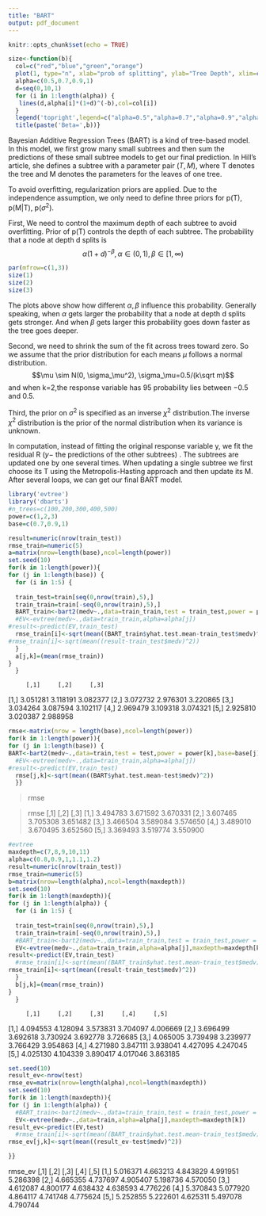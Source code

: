 ```yaml
---
title: "BART"
output: pdf_document
---
```


```r
knitr::opts_chunk$set(echo = TRUE)
```

```r
size<-function(b){
  col=c("red","blue","green","orange")
  plot(1, type="n", xlab="prob of splitting", ylab="Tree Depth", xlim=c(0, 10), ylim=c(0, 1))
  alpha=c(0.5,0.7,0.9,1)
  d=seq(0,10,1)
  for (i in 1:length(alpha)) {
   lines(d,alpha[i]*(1+d)^(-b),col=col[i]) 
  }
  legend('topright',legend=c("alpha=0.5","alpha=0.7","alpha=0.9","alpha=1"),col=col,lty=1,lwd=2,cex=0.6,bty='n')
  title(paste('Beta=',b))}

```
Bayesian Additive Regression Trees (BART) is a kind of tree-based model. In this model, we first grow many small subtrees and then sum the predictions of these small subtree models to get our final prediction. In Hill's article, she defines a subtree with a parameter pair $(T, M)$, where T denotes the tree and M denotes the parameters for the leaves of one tree.
  
To avoid overfitting, regularization priors are applied. Due to the independence assumption, we only need to define three priors for p(T), p(M$|$T), p($\sigma^2$).

  First, We need to control the maximum depth of each subtree to avoid overfitting. Prior of p(T) controls the depth of each subtree. The probability that a node at depth d splits is $$\alpha(1+d)^{-\beta},\alpha \in (0,1), \beta \in [1,\infty)$$
```r
par(mfrow=c(1,3))
size(1)
size(2)
size(3)
```
  
  The plots above show how different $\alpha, \beta$ influence this probability. Generally speaking, when $\alpha$ gets larger the probability that a node at depth d splits gets stronger. And when $\beta$ gets larger this probability goes down faster as the tree goes deeper.
  
  Second, we need to shrink the sum of the fit across trees toward zero. So we assume that the prior distribution for each means $\mu$ follows a normal distribution.$$\mu \sim N(0, \sigma_\mu^2), \sigma_\mu=0.5/(k\sqrt m)$$ and when k=2,the response variable has $95%$ probability lies between $-0.5$ and $0.5$.
  
  Third, the prior on $\sigma^2$ is specified as an inverse $\chi^2$ distribution.The inverse $\chi^2$ distribution is the prior of the normal distribution when its variance is unknown.
  
  In computation, instead of fitting the original response variable y, we fit the residual R $(y-$ the predictions of the other subtrees) . The subtrees are updated one by one several times. When updating a single subtree we first choose its T using the Metropolis-Hasting approach and then update its M. After several loops, we can get our final BART model.




















































```r
library('evtree')
library('dbarts')
#n_trees=c(100,200,300,400,500)
power=c(1,2,3)
base=c(0.7,0.9,1)

result=numeric(nrow(train_test))
rmse_train=numeric(5)
a=matrix(nrow=length(base),ncol=length(power))
set.seed(10)
for(k in 1:length(power)){
for (j in 1:length(base)) {
  for (i in 1:5) {
  
  train_test=train[seq(0,nrow(train),5),]
  train_train=train[-seq(0,nrow(train),5),]
  BART_train<-bart2(medv~.,data=train_train,test = train_test,power = power[k],base=base[j])
  #EV<-evtree(medv~.,data=train_train,alpha=alpha[j])
#result<-predict(EV,train_test)
  rmse_train[i]<-sqrt(mean((BART_train$yhat.test.mean-train_test$medv)^2))
#rmse_train[i]<-sqrt(mean((result-train_test$medv)^2))
  }
  a[j,k]=(mean(rmse_train))
}
  }
```
         [,1]     [,2]     [,3]
[1,] 3.051281 3.118191 3.082377
[2,] 3.072732 2.976301 3.220865
[3,] 3.034264 3.087594 3.102117
[4,] 2.969479 3.109318 3.074321
[5,] 2.925810 3.020387 2.988958

```r
rmse<-matrix(nrow = length(base),ncol=length(power))
for(k in 1:length(power)){
for (j in 1:length(base)) {
BART<-bart2(medv~.,data=train,test = test,power = power[k],base=base[j])
  #EV<-evtree(medv~.,data=train_train,alpha=alpha[j])
#result<-predict(EV,train_test)
  rmse[j,k]<-sqrt(mean((BART$yhat.test.mean-test$medv)^2))
  }}
```
> rmse


> rmse
         [,1]     [,2]     [,3]
[1,] 3.494783 3.671592 3.670331
[2,] 3.607465 3.705308 3.651482
[3,] 3.466504 3.589084 3.574650
[4,] 3.489010 3.670495 3.652560
[5,] 3.369493 3.519774 3.550900

```r
#evtree
maxdepth=c(7,8,9,10,11)
alpha=c(0.8,0.9,1,1.1,1.2)
result=numeric(nrow(train_test))
rmse_train=numeric(5)
b=matrix(nrow=length(alpha),ncol=length(maxdepth))
set.seed(10)
for(k in 1:length(maxdepth)){
for (j in 1:length(alpha)) {
  for (i in 1:5) {
  
  train_test=train[seq(0,nrow(train),5),]
  train_train=train[-seq(0,nrow(train),5),]
  #BART_train<-bart2(medv~.,data=train_train,test = train_test,power = power[k],base=base[j])
  EV<-evtree(medv~.,data=train_train,alpha=alpha[j],maxdepth=maxdepth[k])
result<-predict(EV,train_test)
  #rmse_train[i]<-sqrt(mean((BART_train$yhat.test.mean-train_test$medv)^2))
rmse_train[i]<-sqrt(mean((result-train_test$medv)^2))
  }
  b[j,k]=(mean(rmse_train))
}
  }
```
         [,1]     [,2]     [,3]     [,4]     [,5]
[1,] 4.094553 4.128094 3.573831 3.704097 4.006669
[2,] 3.696499 3.692618 3.730924 3.692778 3.726685
[3,] 4.065005 3.739498 3.239977 3.766429 3.954863
[4,] 4.271980 3.847111 3.938041 4.427095 4.247045
[5,] 4.025130 4.104339 3.890417 4.017046 3.863185

```r
set.seed(10)
result_ev<-nrow(test)
rmse_ev=matrix(nrow=length(alpha),ncol=length(maxdepth))
set.seed(10)
for(k in 1:length(maxdepth)){
for (j in 1:length(alpha)) {
  #BART_train<-bart2(medv~.,data=train_train,test = train_test,power = power[k],base=base[j])
  EV<-evtree(medv~.,data=train,alpha=alpha[j],maxdepth=maxdepth[k])
result_ev<-predict(EV,test)
  #rmse_train[i]<-sqrt(mean((BART_train$yhat.test.mean-train_test$medv)^2))
rmse_ev[j,k]<-sqrt(mean((result_ev-test$medv)^2))

}}

```




 rmse_ev
         [,1]     [,2]     [,3]     [,4]     [,5]
[1,] 5.016371 4.663213 4.843829 4.991951 5.286398
[2,] 4.665355 4.737697 4.905407 5.198736 4.570050
[3,] 4.612087 4.800177 4.638432 4.638593 4.776226
[4,] 5.370843 5.077920 4.864117 4.741748 4.775624
[5,] 5.252855 5.222601 4.625311 5.497078 4.790744











































